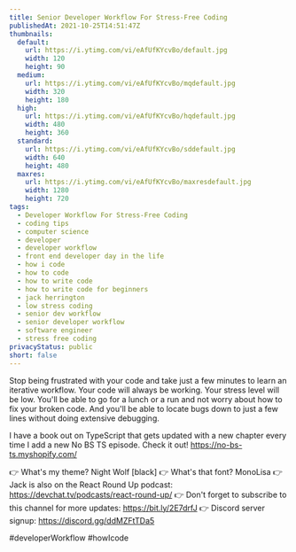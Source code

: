 ```yaml
---
title: Senior Developer Workflow For Stress-Free Coding
publishedAt: 2021-10-25T14:51:47Z
thumbnails:
  default:
    url: https://i.ytimg.com/vi/eAfUfKYcvBo/default.jpg
    width: 120
    height: 90
  medium:
    url: https://i.ytimg.com/vi/eAfUfKYcvBo/mqdefault.jpg
    width: 320
    height: 180
  high:
    url: https://i.ytimg.com/vi/eAfUfKYcvBo/hqdefault.jpg
    width: 480
    height: 360
  standard:
    url: https://i.ytimg.com/vi/eAfUfKYcvBo/sddefault.jpg
    width: 640
    height: 480
  maxres:
    url: https://i.ytimg.com/vi/eAfUfKYcvBo/maxresdefault.jpg
    width: 1280
    height: 720
tags:
  - Developer Workflow For Stress-Free Coding
  - coding tips
  - computer science
  - developer
  - developer workflow
  - front end developer day in the life
  - how i code
  - how to code
  - how to write code
  - how to write code for beginners
  - jack herrington
  - low stress coding
  - senior dev workflow
  - senior developer workflow
  - software engineer
  - stress free coding
privacyStatus: public
short: false
---
```

  
  Stop being frustrated with your code and take just a few minutes to learn an iterative workflow. Your code will always be working. Your stress level will be low. You'll be able to go for a lunch or a run and not worry about how to fix your broken code. And you'll be able to locate bugs down to just a few lines without doing extensive debugging.

I have a book out on TypeScript that gets updated with a new chapter every time I add a new No BS TS episode. Check it out! https://no-bs-ts.myshopify.com/

👉 What's my theme? Night Wolf [black]
👉 What's that font? MonoLisa
👉 Jack is also on the React Round Up podcast: https://devchat.tv/podcasts/react-round-up/
👉 Don't forget to subscribe to this channel for more updates: https://bit.ly/2E7drfJ
👉 Discord server signup: https://discord.gg/ddMZFtTDa5

#developerWorkflow #howIcode
  